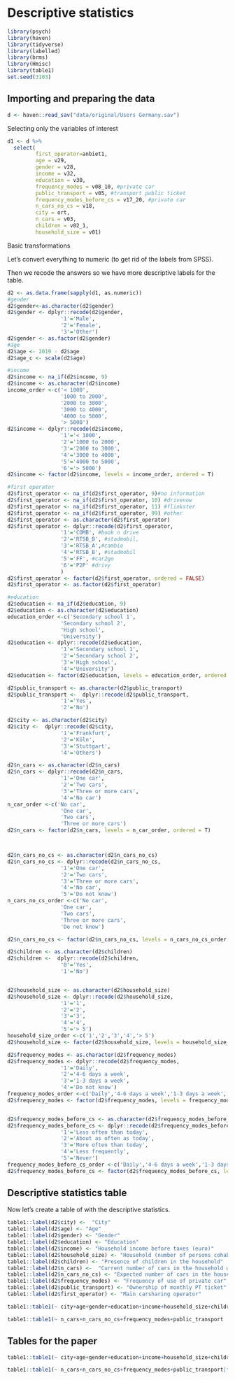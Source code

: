 # Descriptive statistics

```r
library(psych)
library(haven)
library(tidyverse)
library(labelled)
library(brms)
library(Hmisc)
library(table1)
set.seed(3103)
```

## Importing and preparing the data


```r
d <- haven::read_sav("data/original/Users Germany.sav")
```

Selecting only the variables of interest

```r
d1 <- d %>% 
  select(
         first_operator=anbiet1,
         age = v29,
         gender = v28,
         income = v32,
         education = v30,
         frequency_modes = v08_10, #private car
         public_transport = v05, #transport public ticket
         frequency_modes_before_cs = v17_20, #private car
         n_cars_no_cs = v18,
         city = ort,
         n_cars = v03,
         children = v02_1,
         household_size = v01)
```

Basic transformations

Let's convert everything to numeric (to get rid of the labels from SPSS).

Then we recode the answers so we have more descriptive labels for the table.
```r
d2 <- as.data.frame(sapply(d1, as.numeric))
#gender
d2$gender<-as.character(d2$gender)
d2$gender <- dplyr::recode(d2$gender, 
                 '1'='Male',
                 '2'='Female',
                 '3'='Other')
d2$gender <- as.factor(d2$gender)
#age
d2$age <- 2019 - d2$age
d2$age_c <- scale(d2$age)

#income
d2$income <- na_if(d2$income, 9)
d2$income <- as.character(d2$income)
income_order <-c('< 1000',
                 '1000 to 2000',
                 '2000 to 3000',
                 '3000 to 4000',
                 '4000 to 5000',
                 '> 5000')
d2$income <- dplyr::recode(d2$income, 
                 '1'='< 1000',
                 '2'='1000 to 2000',
                 '3'='2000 to 3000',
                 '4'='3000 to 4000',
                 '5'='4000 to 5000',
                 '6'='> 5000')
d2$income <- factor(d2$income, levels = income_order, ordered = T)

#first operator
d2$first_operator <- na_if(d2$first_operator, 9)#no information
d2$first_operator <- na_if(d2$first_operator, 10) #drivenow
d2$first_operator <- na_if(d2$first_operator, 11) #flinkster
d2$first_operator <- na_if(d2$first_operator, 99) #other
d2$first_operator <- as.character(d2$first_operator)
d2$first_operator <- dplyr::recode(d2$first_operator, 
                 '1'='COMB', #book n drive     
                 '2'='RTSB_B', #stadmobil,
                 '3'='RTSB_A',#cambio
                 '4'='RTSB_B', #stadmobil
                 '5'='FF', #car2go
                 '6'='P2P' #drivy
                 )
d2$first_operator <- factor(d2$first_operator, ordered = FALSE)
d2$first_operator <- as.factor(d2$first_operator)

#education
d2$education <- na_if(d2$education, 9)
d2$education <- as.character(d2$education)
education_order <-c('Secondary school 1',
                 'Secondary school 2',
                 'High school',
                 'University')
d2$education <- dplyr::recode(d2$education, 
                 '1'='Secondary school 1',
                 '2'='Secondary school 2',
                 '3'='High school',
                 '4'='University')
d2$education <- factor(d2$education, levels = education_order, ordered = T)

d2$public_transport <- as.character(d2$public_transport) 
d2$public_transport <-  dplyr::recode(d2$public_transport, 
                 '1'='Yes',   
                 '2'='No')

d2$city <- as.character(d2$city) 
d2$city <-  dplyr::recode(d2$city, 
                 '1'='Frankfurt',   
                 '2'='Köln',
                 '3'='Stuttgart',
                 '4'='Others')

d2$n_cars <- as.character(d2$n_cars)
d2$n_cars <- dplyr::recode(d2$n_cars, 
                 '1'='One car',
                 '2'='Two cars',
                 '3'='Three or more cars',
                 '4'='No car')
n_car_order <-c('No car',
                 'One car',
                 'Two cars',
                 'Three or more cars')
d2$n_cars <- factor(d2$n_cars, levels = n_car_order, ordered = T)



d2$n_cars_no_cs <- as.character(d2$n_cars_no_cs)
d2$n_cars_no_cs <- dplyr::recode(d2$n_cars_no_cs, 
                 '1'='One car',
                 '2'='Two cars',
                 '3'='Three or more cars',
                 '4'='No car',
                 '5'='Do not know')
n_cars_no_cs_order <-c('No car',
                 'One car',
                 'Two cars',
                 'Three or more cars',
                 'Do not know')

d2$n_cars_no_cs <- factor(d2$n_cars_no_cs, levels = n_cars_no_cs_order, ordered = T)

d2$children <- as.character(d2$children) 
d2$children <-  dplyr::recode(d2$children, 
                 '0'='Yes',   
                 '1'='No')


d2$household_size <- as.character(d2$household_size)
d2$household_size <- dplyr::recode(d2$household_size, 
                 '1'='1',
                 '2'='2',
                 '3'='3',
                 '4'='4',
                 '5'='> 5')
household_size_order <-c('1','2','3','4','> 5')
d2$household_size <- factor(d2$household_size, levels = household_size_order, ordered = T)

d2$frequency_modes <- as.character(d2$frequency_modes)
d2$frequency_modes <- dplyr::recode(d2$frequency_modes, 
                 '1'='Daily',
                 '2'='4-6 days a week',
                 '3'='1-3 days a week',
                 '4'='Do not know')
frequency_modes_order <-c('Daily','4-6 days a week','1-3 days a week','Do not know')
d2$frequency_modes <- factor(d2$frequency_modes, levels = frequency_modes_order, ordered = T)


d2$frequency_modes_before_cs <- as.character(d2$frequency_modes_before_cs)
d2$frequency_modes_before_cs <- dplyr::recode(d2$frequency_modes_before_cs, 
                 '1'='Less often than today',
                 '2'='About as often as today',
                 '3'='More often than today',
                 '4'='Less frequently',
                 '5'='Never')
frequency_modes_before_cs_order <-c('Daily','4-6 days a week','1-3 days a week','Less frequently','Never')
d2$frequency_modes_before_cs <- factor(d2$frequency_modes_before_cs, levels = frequency_modes_before_cs_order, ordered = T)

```


## Descriptive statistics table

Now let's create a table of with the descriptive statistics.

```r
table1::label(d2$city) <-  "City"
table1::label(d2$age) <- "Age" 
table1::label(d2$gender) <- "Gender"
table1::label(d2$education) <- "Education"
table1::label(d2$income) <- "Household income before taxes (euro)"
table1::label(d2$household_size) <- "Household (number of persons cohabiting)"
table1::label(d2$children) <- "Presence of children in the household"
table1::label(d2$n_cars) <-  "Current number of cars in the household with carsharing membership"
table1::label(d2$n_cars_no_cs) <- "Expected number of cars in the household without carsharing membership"
table1::label(d2$frequency_modes) <- "Frequency of use of private car"
table1::label(d2$public_transport) <- "Ownership of monthly PT ticket"
table1::label(d2$first_operator) <- "Main carsharing operator"
```

```r
table1::table1(~ city+age+gender+education+income+household_size+children, data=d2,caption="Socio-demographic descriptive statistics of the sample") %>% t1kable()
```
```r
table1::table1(~ n_cars+n_cars_no_cs+frequency_modes+public_transport | first_operator, data=d2,caption="Descriptive statistics of private car use across carsharing business models") %>% t1kable()
```

## Tables for the paper

```r
table1::table1(~ city+age+gender+education+income+household_size+children, data=d2,caption="Socio-demographic descriptive statistics of the sample") %>% t1kable(booktabs = T,format = 'latex', label='descriptive-socio')
```

```r
table1::table1(~ n_cars+n_cars_no_cs+frequency_modes+public_transport|first_operator, data=d2,caption="Descriptive statistics of private car use across carsharing business models") %>% t1kable(booktabs = T,format = 'latex', label='descriptive-car')
```

